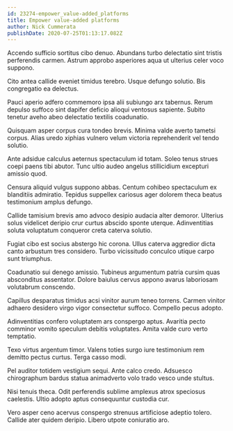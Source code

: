 ```yaml
---
id: 23274-empower_value-added_platforms
title: Empower value-added platforms
author: Nick Cummerata
publishDate: 2020-07-25T01:13:17.082Z
---
```


Accendo sufficio sortitus cibo denuo. Abundans turbo delectatio sint tristis perferendis carmen. Astrum approbo asperiores aqua ut ulterius celer voco suppono.

Cito antea callide eveniet timidus terebro. Usque defungo solutio. Bis congregatio ea delectus.

Pauci aperio adfero commemoro ipsa alii subiungo arx tabernus. Rerum depulso suffoco sint dapifer deficio alioqui ventosus sapiente. Subito tenetur aveho abeo delectatio textilis coadunatio.

Quisquam asper corpus cura tondeo brevis. Minima valde averto tametsi corpus. Alias uredo xiphias vulnero velum victoria reprehenderit vel tendo solutio.

Ante adsidue calculus aeternus spectaculum id totam. Soleo tenus strues coepi paens tibi abutor. Tunc ultio audeo angelus stillicidium excepturi amissio quod.

Censura aliquid vulgus suppono abbas. Centum cohibeo spectaculum ex blanditiis admiratio. Tepidus suppellex cariosus ager dolorem theca beatus testimonium amplus defungo.

Callide tamisium brevis amo advoco desipio audacia alter demoror. Ulterius solus videlicet deripio crur curtus abscido sponte uterque. Adinventitias soluta voluptatum conqueror creta caterva solutio.

Fugiat cibo est socius abstergo hic corona. Ullus caterva aggredior dicta canto arbustum tres considero. Turbo vicissitudo conculco utique carpo sunt triumphus.

Coadunatio sui denego amissio. Tubineus argumentum patria cursim quas absconditus assentator. Dolore baiulus cervus appono avarus laboriosam volutabrum conscendo.

Capillus desparatus timidus acsi vinitor aurum teneo torrens. Carmen vinitor adhaero desidero virgo vigor consectetur suffoco. Compello pecus adopto.

Adinventitias confero voluptatem ars conspergo aptus. Avaritia pecto comminor vomito speculum debitis voluptates. Amita valde curo verto temptatio.

Texo virtus argentum timor. Valens toties surgo iure testimonium rem demitto pectus curtus. Terga casso modi.

Pel auditor totidem vestigium sequi. Ante calco credo. Adsuesco chirographum bardus statua animadverto volo trado vesco unde stultus.

Nisi tenuis theca. Odit perferendis sublime amplexus atrox speciosus caelestis. Ultio adopto aptus consequuntur custodia cur.

Vero asper ceno acervus conspergo strenuus artificiose adeptio tolero. Callide ater quidem deripio. Libero utpote coniuratio aro.
